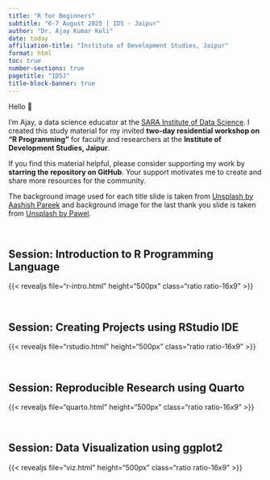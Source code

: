 ```yaml
---
title: "R for Beginners"
subtitle: "6-7 August 2025 | IDS - Jaipur"
author: "Dr. Ajay Kumar Koli"
date: today
affiliation-title: "Institute of Development Studies, Jaipur"
format: html
toc: true
number-sections: true
pagetitle: "IDSJ"
title-block-banner: true
---
```


Hello 👋

I’m Ajay, a data science educator at the [SARA Institute of Data Science](https://sara-edu.netlify.app/). I created this study material for my invited **two-day residential workshop on “R Programming”** for faculty and researchers at the **Institute of Development Studies, Jaipur**.

If you find this material helpful, please consider supporting my work by **starring the repository on GitHub**. Your support motivates me to create and share more resources for the community.

The background image used for each title slide is taken from [Unsplash by Aashish Pareek](https://unsplash.com/photos/brown-camel-on-brown-field-during-daytime-YnhxyA1RYjk) and background image for the last thank you slide is taken from [Unsplash by Pawel](https://unsplash.com/photos/pink-petaled-flower-MPaHCR6D7Po).

<br>

## Session: Introduction to R Programming Language

{{< revealjs file="r-intro.html" height="500px" class="ratio ratio-16x9" >}}

<br>

## Session: Creating Projects using RStudio IDE

{{< revealjs file="rstudio.html" height="500px" class="ratio ratio-16x9" >}}

<br>

## Session: Reproducible Research using Quarto

{{< revealjs file="quarto.html" height="500px" class="ratio ratio-16x9" >}}

<br>

## Session: Data Visualization using ggplot2

{{< revealjs file="viz.html" height="500px" class="ratio ratio-16x9" >}}

<br>


